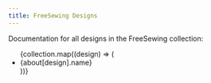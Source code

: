 ```yaml
---
title: FreeSewing Designs
---
```



Documentation for all designs in the FreeSewing collection:

<ul className="tw-list-disc">
  {collection.map((design) => (
    <li key={design} className="tw-list-disc">
      <Link
        href={`/docs/designs/${design}`}
        className="tw-capitalize tw-font-medium tw-underline tw-decoration-2 hover:tw-decoration-4"
      >
        {about[design].name}
      </Link>
    </li>
  ))}
</ul>
